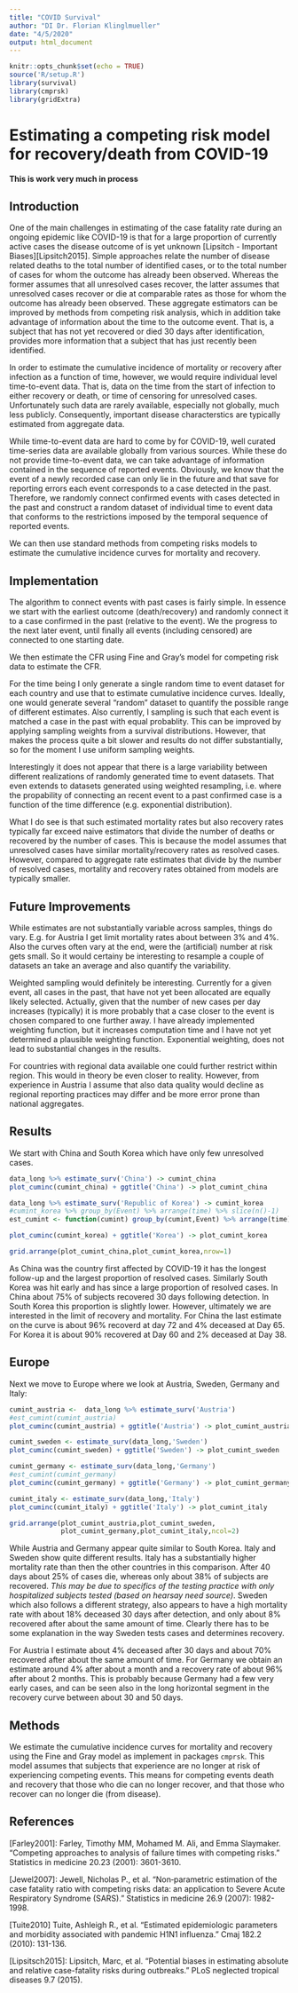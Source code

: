 ```yaml
---
title: "COVID Survival"
author: "DI Dr. Florian Klinglmueller"
date: "4/5/2020"
output: html_document
---
```


```r
knitr::opts_chunk$set(echo = TRUE)
source('R/setup.R')
library(survival)
library(cmprsk)
library(gridExtra)
```

# Estimating a competing risk model for recovery/death from COVID-19

**This is work very much in process**

## Introduction

One of the main challenges in estimating of the case fatality rate during an ongoing epidemic like COVID-19 is that for a large proportion of currently active cases the disease outcome of is yet unknown [Lipsitch - Important Biases][Lipsitch2015]. Simple approaches relate the number of disease related deaths to the total number of identified cases, or to the total number of cases for whom the outcome has already been observed. Whereas the former assumes that all unresolved cases recover, the latter assumes that unresolved cases recover or die at comparable rates as those for whom the outcome has already been observed. These aggregate estimators can be improved by methods from competing risk analysis, which in addition take advantage of information about the time to the outcome event. That is, a subject that has not yet recovered or died 30 days after identification, provides more information that a subject that has just recently been identified. 

In order to estimate the cumulative incidence of mortality or recovery after infection as a function of time, however, we would require individual level time-to-event data. That is, data on the time from the start of infection to either recovery or death, or time of censoring for unresolved cases. Unfortunately such data are rarely available, especially not globally, much less publicly. Consequently, important disease characterstics are typically estimated from aggregate data. 

While time-to-event data are hard to come by for COVID-19, well curated time-series data are available globally from various sources. While these do not provide time-to-event data, we can take advantage of information contained in the sequence of reported events. Obviously, we know that the event of a newly recorded case can only lie in the future and that save for reporting errors each event corresponds to a case detected in the past. Therefore, we randomly connect confirmed events with cases detected in the past and construct a random dataset of individual time to event data that conforms to the restrictions imposed by the temporal sequence of reported events.

We can then use standard methods from competing risks models to estimate the cumulative incidence curves for mortality and recovery. 

## Implementation

The algorithm to connect events with past cases is fairly simple. In essence we start with the earliest outcome (death/recovery) and randomly connect it to a case confirmed in the past (relative to the event). We the progress to the next later event, until finally all events (including censored) are connected to one starting date.

We then estimate the CFR using Fine and Gray's model for competing risk data to estimate the CFR.

For the time being I only generate a single random time to event dataset for each country and use that to estimate cumulative incidence curves. Ideally, one would generate several "random" dataset to quantify the possible range of different estimates. Also currently, I sampling is such that each event is matched a case in the past with equal probablity. This can be improved by applying sampling weights from a survival distributions. However, that makes the process quite a bit slower and results do not differ substantially, so for the moment I use uniform sampling weights.

Interestingly it does not appear that there is a large variability between different realizations of randomly generated time to event datasets. That even extends to datasets generated using weighted resampling, i.e. where the propability of connecting an recent event to a past confirmed case is a function of the time difference (e.g. exponential distribution).

What I do see is that such estimated mortality rates but also recovery rates typically far exceed naive estimators that divide the number of deaths or recovered by the number of cases. This is because the model assumes that unresolved cases have similar mortality/recovery rates as resolved cases. However, compared to aggregate rate estimates that divide by the number of resolved cases, mortality and recovery rates obtained from models are typically smaller.

## Future Improvements

While estimates are not substantially variable across samples, things do vary. E.g. for Austria I get limit mortality rates about between 3% and 4%. Also the curves often vary at the end, were the (artificial) number at risk gets small. So it would certainy be interesting to resample a couple of datasets an take an average and also quantify the variability. 

Weighted sampling would definitely be interesting. Currently for a given event, all cases in the past, that have not yet been allocated are equally likely selected. Actually, given that the number of new cases per day increases (typically) it is more probably that a case closer to the event is chosen compared to one further away. I have already implemented weighting function, but it increases computation time and I have not yet determined a plausible weighting function. Exponential weighting, does not lead to substantial changes in the results.

For countries with regional data available one could further restrict within region. This would in theory be even closer to reality. However, from experience in Austria I assume that also data quality would decline as regional reporting practices may differ and be more error prone than national aggregates. 

## Results

We start with China and South Korea which have only few unresolved cases.


```r


data_long %>% estimate_surv('China') -> cumint_china 
plot_cuminc(cumint_china) + ggtitle('China') -> plot_cumint_china

data_long %>% estimate_surv('Republic of Korea') -> cumint_korea
#cumint_korea %>% group_by(Event) %>% arrange(time) %>% slice(n()-1)
est_cumint <- function(cumint) group_by(cumint,Event) %>% arrange(time) %>% slice(n()-1)

plot_cuminc(cumint_korea) + ggtitle('Korea') -> plot_cumint_korea

grid.arrange(plot_cumint_china,plot_cumint_korea,nrow=1)

```
As China was the country first affected by COVID-19 it has the longest follow-up and the largest proportion of resolved cases. Similarly South Korea was hit early and has since a large proportion of resolved cases. In China about 75% of subjects recovered 30 days following detection. In South Korea this proportion is slightly lower. However, ultimately we are interested in the limit of recovery and mortality. For China the last estimate on the curve is about 96% recoverd at day 72 and 4% deceased at Day 65. For Korea it is about 90% recovered at Day 60 and 2% deceased at Day 38. 

## Europe

Next we move to Europe where we look at Austria, Sweden, Germany and Italy:


```r
cumint_austria <-  data_long %>% estimate_surv('Austria') 
#est_cumint(cumint_austria)
plot_cuminc(cumint_austria) + ggtitle('Austria') -> plot_cumint_austria

cumint_sweden <- estimate_surv(data_long,'Sweden') 
plot_cuminc(cumint_sweden) + ggtitle('Sweden') -> plot_cumint_sweden

cumint_germany <- estimate_surv(data_long,'Germany')
#est_cumint(cumint_germany)
plot_cuminc(cumint_germany) + ggtitle('Germany') -> plot_cumint_germany

cumint_italy <- estimate_surv(data_long,'Italy')
plot_cuminc(cumint_italy) + ggtitle('Italy') -> plot_cumint_italy

grid.arrange(plot_cumint_austria,plot_cumint_sweden,
             plot_cumint_germany,plot_cumint_italy,ncol=2)


```

While Austria and Germany appear quite similar to South Korea. Italy and Sweden show quite different results. Italy has a substantially higher mortality rate than then the other countries in this comparison. After 40 days about 25% of cases die, whereas only about 38% of subjects are recovered. *This may be due to specifics of the testing practice with only hospitalized subjects tested (based on hearsay need source)*. Sweden which also follows a different strategy, also appears to have a high mortality rate with about 18% deceased 30 days after detection, and only about 8% recovered after about the same amount of time. Clearly there has to be some explanation in the way Sweden tests cases and determines recovery. 

For Austria I estimate about 4% deceased after 30 days and about 70% recovered after about the same amount of time. For Germany we obtain an estimate around 4% after about a month and a recovery rate of about 96% after about 2 months. This is probably because Germany had a few very early cases, and can be seen also in the long horizontal segment in the recovery curve between about 30 and 50 days.


## Methods

We estimate the cumulative incidence curves for mortality and recovery using the Fine and Gray model as implement in packages `cmprsk`. This  model assumes that subjects that experience are no longer at risk of experiencing competing events. This means for competing events death and recovery that those who die can no longer recover, and that those who recover can no longer die (from disease). 




## References

[Farley2001]: Farley, Timothy MM, Mohamed M. Ali, and Emma Slaymaker. "Competing approaches to analysis of failure times with competing risks." Statistics in medicine 20.23 (2001): 3601-3610.

[Jewel2007]: Jewell, Nicholas P., et al. "Non‐parametric estimation of the case fatality ratio with competing risks data: an application to Severe Acute Respiratory Syndrome (SARS)." Statistics in medicine 26.9 (2007): 1982-1998.

[Tuite2010] Tuite, Ashleigh R., et al. "Estimated epidemiologic parameters and morbidity associated with pandemic H1N1 influenza." Cmaj 182.2 (2010): 131-136.

[Lipsitsch2015]: Lipsitch, Marc, et al. "Potential biases in estimating absolute and relative case-fatality risks during outbreaks." PLoS neglected tropical diseases 9.7 (2015).